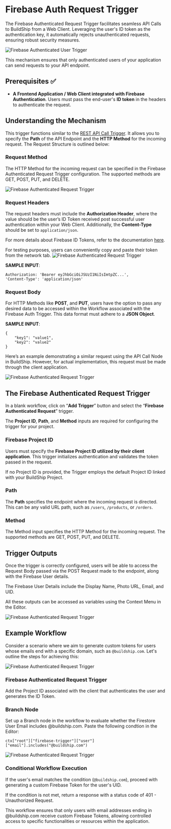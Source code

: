# Firebase Auth Request Trigger


The Firebase Authenticated Request Trigger facilitates seamless API Calls to BuildShip from a Web Client. Leveraging the
user's ID token as the authentication key, it automatically rejects unauthenticated requests, ensuring robust security
measures.

<Image src={fbAuth1} alt='Firebase Authenticated User Trigger' width={1200} />

This mechanism ensures that only authenticated users of your application can send requests to your API endpoint.

## Prerequisites ✅

- **A Frontend Application / Web Client integrated with Firebase Authentication**. Users must pass the end-user's **ID
  token** in the headers to authenticate the request.

## Understanding the Mechanism

This trigger functions similar to the [REST API Call Trigger](/trigger-nodes/rest-api). It allows you to specify the
**Path** of the API Endpoint and the **HTTP Method** for the incoming request. The Request Structure is outlined below:

### Request Method

The HTTP Method for the incoming request can be specified in the Firebase Authenticated Request Trigger configuration.
The supported methods are GET, POST, PUT, and DELETE.

<Image src={fbAuth2} alt='Firebase Authenticated Request Trigger' width={1200} />

### Request Headers

The request headers must include the **Authorization Header**, where the value should be the user’s ID Token received
post successful user authentication within your Web Client. Additionally, the **Content-Type** should be set to
`application/json`.

For more details about Firebase ID Tokens, refer to the documentation
[here](https://firebase.google.com/docs/auth/admin/verify-id-tokens#web).

<Callout type="info" emoji="💡">
For testing purposes, users can conveniently copy and paste their token from the network tab.

<Image src={fbAuth3} alt="Firebase Authenticated Request Trigger" width={1200} />
</Callout>

**SAMPLE INPUT**:

```
Authorization: 'Bearer eyJhbGciOiJSUzI1NiIsImtpZC...',
'Content-Type': 'application/json'
```

### Request Body

For HTTP Methods like **POST**, and **PUT**, users have the option to pass any desired data to be accessed within the
Workflow associated with the Firebase Auth Trigger. This data format must adhere to a **JSON Object**.

**SAMPLE INPUT**:

```
{
	"key1": "value1",
	"key2": "value2"
}
```

Here’s an example demonstrating a similar request using the API Call Node in BuildShip. However, for actual
implementation, this request must be made through the client application.

<Image src={fbAuth4} alt='Firebase Authenticated Request Trigger' width={1200} />

## The Firebase Authenticated Request Trigger

In a blank workflow, click on “**Add Trigger**” button and select the “**Firebase Authenticated Request**” trigger.

The **Project ID**, **Path**, and **Method** inputs are required for configuring the trigger for your project.

### Firebase Project ID

Users must specify the **Firebase Project ID utilized by their client application**. This trigger initializes
authentication and validates the token passed in the request.

<Callout type='info'>
  If no Project ID is provided, the Trigger employs the default Project ID linked with your BuildShip Project.
</Callout>

### Path

The **Path** specifies the endpoint where the incoming request is directed. This can be any valid URL path, such as
`/users`, `/products`, or `/orders`.

### Method

The Method input specifies the HTTP Method for the incoming request. The supported methods are GET, POST, PUT, and
DELETE.

## Trigger Outputs

Once the trigger is correctly configured, users will be able to access the Request Body passed via the POST Request made
to the endpoint, along with the Firebase User details.

The Firebase User Details include the Display Name, Photo URL, Email, and UID.

All these outputs can be accessed as variables using the Context Menu in the Editor.

<Image src={fbAuth5} alt='Firebase Authenticated Request Trigger' width={1200} />

## Example Workflow

Consider a scenario where we aim to generate custom tokens for users whose emails end with a specific domain, such as
`@buildship.com`. Let's outline the steps for achieving this:

<Image src={fbAuth7} alt='Firebase Authenticated Request Trigger' width={1200} />

<Steps>

### Firebase Authenticated Request Trigger

Add the Project ID associated with the client that authenticates the user and generates the ID Token.

### Branch Node

Set up a Branch node in the workflow to evaluate whether the Firestore User Email includes @buildship.com. Paste the
following condtion in the Editor:

```
ctx["root"]["firebase-trigger"]["user"]["email"].includes("@buildship.com")
```

<Image src={fbAuth6} alt='Firebase Authenticated Request Trigger' width={1200} />

### Conditional Workflow Execution

If the user's email matches the condition (`@buildship.com`), proceed with generating a custom Firebase Token for the
user's UID.

If the condition is not met, return a response with a status code of 401 - Unauthorized Request.

</Steps>

This workflow ensures that only users with email addresses ending in @buildship.com receive custom Firebase Tokens,
allowing controlled access to specific functionalities or resources within the application.
